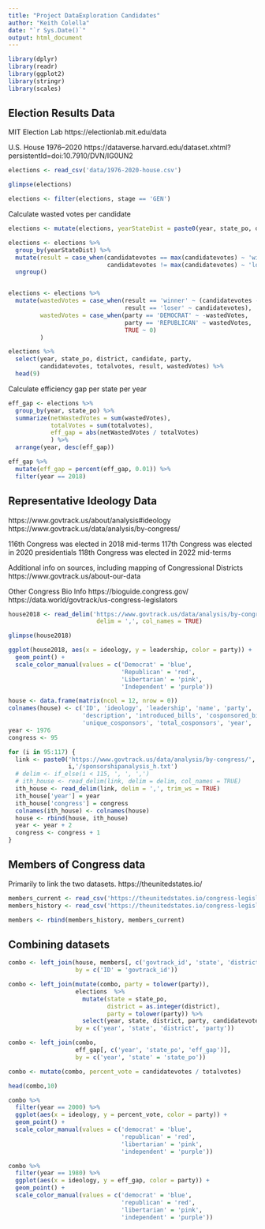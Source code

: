 ```yaml
---
title: "Project DataExploration Candidates"
author: "Keith Colella"
date: "`r Sys.Date()`"
output: html_document
---
```


```r
library(dplyr)
library(readr)
library(ggplot2)
library(stringr)
library(scales)
```

## Election Results Data

MIT Election Lab
https://electionlab.mit.edu/data

U.S. House 1976–2020
https://dataverse.harvard.edu/dataset.xhtml?persistentId=doi:10.7910/DVN/IG0UN2

```r
elections <- read_csv('data/1976-2020-house.csv')

glimpse(elections)

elections <- filter(elections, stage == 'GEN')
```

Calculate wasted votes per candidate
```r
elections <- mutate(elections, yearStateDist = paste0(year, state_po, district))

elections <- elections %>% 
  group_by(yearStateDist) %>% 
  mutate(result = case_when(candidatevotes == max(candidatevotes) ~ 'winner',
                            candidatevotes != max(candidatevotes) ~ 'loser')) %>%
  ungroup()


elections <- elections %>%
  mutate(wastedVotes = case_when(result == 'winner' ~ (candidatevotes - (totalvotes %/% 2)),
                                 result == 'loser' ~ candidatevotes),
         wastedVotes = case_when(party == 'DEMOCRAT' ~ -wastedVotes,
                                 party == 'REPUBLICAN' ~ wastedVotes,
                                 TRUE ~ 0)
         )

elections %>%
  select(year, state_po, district, candidate, party, 
         candidatevotes, totalvotes, result, wastedVotes) %>%
  head(9)
```

Calculate efficiency gap per state per year
```r
eff_gap <- elections %>%
  group_by(year, state_po) %>%
  summarize(netWastedVotes = sum(wastedVotes),
            totalVotes = sum(totalvotes),
            eff_gap = abs(netWastedVotes / totalVotes)
            ) %>%
  arrange(year, desc(eff_gap))

eff_gap %>% 
  mutate(eff_gap = percent(eff_gap, 0.01)) %>%
  filter(year == 2018)
```


## Representative Ideology Data

https://www.govtrack.us/about/analysis#ideology
https://www.govtrack.us/data/analysis/by-congress/

116th Congress was elected in 2018 mid-terms
117th Congress was elected in 2020 presidentials
118th Congress was elected in 2022 mid-terms

Additional info on sources, including mapping of Congressional Districts
https://www.govtrack.us/about-our-data

Other Congress Bio Info
https://bioguide.congress.gov/
https://data.world/govtrack/us-congress-legislators

```r
house2018 <- read_delim('https://www.govtrack.us/data/analysis/by-congress/116/sponsorshipanalysis_h.txt',
                         delim = ',', col_names = TRUE)

glimpse(house2018)

ggplot(house2018, aes(x = ideology, y = leadership, color = party)) +
  geom_point() + 
  scale_color_manual(values = c('Democrat' = 'blue',
                                'Republican' = 'red',
                                'Libertarian' = 'pink',
                                'Independent' = 'purple'))
```

```r
house <- data.frame(matrix(ncol = 12, nrow = 0))
colnames(house) <- c('ID', 'ideology', 'leadership', 'name', 'party', 
                     'description', 'introduced_bills', 'cosponsored_bills', 
                     'unique_cosponsors', 'total_cosponsors', 'year', 'congress')
year <- 1976
congress <- 95

for (i in 95:117) {
  link <- paste0('https://www.govtrack.us/data/analysis/by-congress/',
                 i,'/sponsorshipanalysis_h.txt')
  # delim <- if_else(i < 115, ', ', ',') 
  # ith_house <- read_delim(link, delim = delim, col_names = TRUE)
  ith_house <- read_delim(link, delim = ',', trim_ws = TRUE)
  ith_house['year'] = year
  ith_house['congress'] = congress
  colnames(ith_house) <- colnames(house)
  house <- rbind(house, ith_house)
  year <- year + 2
  congress <- congress + 1
}
```


## Members of Congress data

Primarily to link the two datasets.
https://theunitedstates.io/

```r
members_current <- read_csv('https://theunitedstates.io/congress-legislators/legislators-current.csv')
members_history <- read_csv('https://theunitedstates.io/congress-legislators/legislators-historical.csv')

members <- rbind(members_history, members_current)
```

## Combining datasets

```r
combo <- left_join(house, members[, c('govtrack_id', 'state', 'district')], 
                   by = c('ID' = 'govtrack_id'))

combo <- left_join(mutate(combo, party = tolower(party)),
                   elections  %>%
                     mutate(state = state_po, 
                            district = as.integer(district), 
                            party = tolower(party)) %>%
                     select(year, state, district, party, candidatevotes, totalvotes),
                   by = c('year', 'state', 'district', 'party'))

combo <- left_join(combo, 
                   eff_gap[, c('year', 'state_po', 'eff_gap')], 
                   by = c('year', 'state' = 'state_po'))

combo <- mutate(combo, percent_vote = candidatevotes / totalvotes)

head(combo,10)
```


```r
combo %>%
  filter(year == 2000) %>%
  ggplot(aes(x = ideology, y = percent_vote, color = party)) + 
  geom_point() + 
  scale_color_manual(values = c('democrat' = 'blue',
                                'republican' = 'red',
                                'libertarian' = 'pink',
                                'independent' = 'purple'))
```

```r
combo %>%
  filter(year == 1980) %>%
  ggplot(aes(x = ideology, y = eff_gap, color = party)) +
  geom_point() + 
  scale_color_manual(values = c('democrat' = 'blue',
                                'republican' = 'red',
                                'libertarian' = 'pink',
                                'independent' = 'purple'))
```





